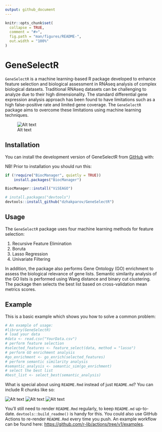 ```yaml
---
output: github_document
---
```


<!-- README.md is generated from README.Rmd. Please edit that file -->

```r
knitr::opts_chunk$set(
  collapse = TRUE,
  comment = "#>",
  fig.path = "man/figures/README-",
  out.width = "100%"
)
```

# GeneSelectR

<!-- badges: start -->
<!-- badges: end -->

`GeneSelectR` is a machine learning-based R package developed to enhance feature selection and biological assessment in RNAseq analysis of complex biological datasets. Traditional RNAseq datasets can be challenging to analyze due to their high dimensionality. The standard differential gene expression analysis approach has been found to have limitations such as a high false-positive rate and limited gene coverage. The `GeneSelectR` package aims to overcome these limitations using machine learning techniques.

![Alt text](C:/Users/dzhakparov/Documents/Projects/FitSelect/vignettes/images/package-scheme.png)

## Installation

You can install the development version of GeneSelectR from [GitHub](https://github.com/) with:

NB! Prior to installation you should run this: 

```r
if (!require("BiocManager", quietly = TRUE))
    install.packages("BiocManager")

BiocManager::install("ViSEAGO")
```

``` r
# install.packages("devtools")
devtools::install_github("dzhakparov/GeneSelectR")
```
## Usage

The `GeneSelectR` package uses four machine learning methods for feature selection:

1. Recursive Feature Elimination
2. Boruta
3. Lasso Regression
4. Univariate Filtering

In addition, the package also performs Gene Ontology (GO) enrichment to assess the biological relevance of gene lists. Semantic similarity analysis of the GO lists is performed using Wang distance and binary cut clustering. The package then selects the best list based on cross-validation mean metrics scores.

## Example

This is a basic example which shows you how to solve a common problem:

```r
# An example of usage:
#library(GeneSelectR)
# load your data
#data <- read.csv("YourData.csv")
# perform feature selection
#selected_features <- feature_select(data, method = "lasso")
# perform GO enrichment analysis
#go_enrichment <- go_enrich(selected_features)
# perform semantic similarity analysis
#semantic_analysis <- semantic_sim(go_enrichment)
# select the best list
#best_list <- select_best(semantic_analysis)
```

What is special about using `README.Rmd` instead of just `README.md`? You can include R chunks like so:

![Alt text](C:/Users/dzhakparov/Documents/Projects/FitSelect/vignettes/images/hmap_jaccard_GO.png)
![Alt text](C:/Users/dzhakparov/Documents/Projects/FitSelect/vignettes/images/union_0_feature_selection_mean_cv.png)
![Alt text](C:/Users/dzhakparov/Documents/Projects/FitSelect/vignettes/images/hmap_GO_clusters.png)



You'll still need to render `README.Rmd` regularly, to keep `README.md` up-to-date. `devtools::build_readme()` is handy for this. You could also use GitHub Actions to re-render `README.Rmd` every time you push. An example workflow can be found here: <https://github.com/r-lib/actions/tree/v1/examples>.
